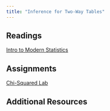 ```yaml
---
title: "Inference for Two-Way Tables"
---
```


## Readings

[Intro to Modern Statistics](https://openintro-ims.netlify.app/inference-tables)

## Assignments

[Chi-Squared Lab](/assignments/11_Chi_Squared.zip)

## Additional Resources
